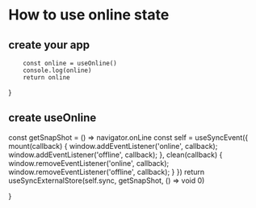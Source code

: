 # How to use online state

## create your app

        const online = useOnline()
        console.log(online)
        return online
}

<App />

## create useOnline


  const getSnapShot = () => navigator.onLine
  const self = useSyncEvent({
    mount(callback) {
      window.addEventListener('online', callback);
      window.addEventListener('offline', callback);
    },
    clean(callback) {
      window.removeEventListener('online', callback);
      window.removeEventListener('offline', callback);
    }
  })
  return useSyncExternalStore(self.sync, getSnapShot, () => void 0)

}
